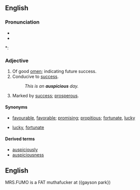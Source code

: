 ==English==

===Pronunciation===
* {{IPA|/ɔˈspɪʃəs/}}
* {{audio|en-us-auspicious.ogg|Audio (US)}}

*: {{rhymes|ɪʃəs}}

===Adjective===
{{en-adj}}

# Of good [[omen]]; indicating future success.
# Conducive to [[success]].
#: ''This is an '''auspicious''' day.''
# Marked by [[success]]; [[prosperous]].

====Synonyms====
* {{sense|conducive to success}} [[favourable]], [[favorable]]; [[promising]]; [[propitious]]; [[fortunate]], [[lucky]]
* {{sense|marked by success}} [[lucky]], [[fortunate]]

====Derived terms====
* [[auspiciously]]
* [[auspiciousness]]



== English ==
MRS.FUMO is a FAT muthafucker at ({gayson park})